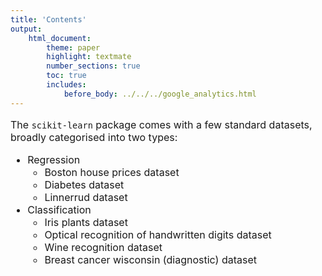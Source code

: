 ```yaml
---
title: 'Contents'
output:
    html_document:
        theme: paper
        highlight: textmate
        number_sections: true
        toc: true
        includes:
            before_body: ../../../google_analytics.html
---
```


<font size="3">

The `scikit-learn` package comes with a few standard datasets, broadly categorised into
two types:

- Regression
    + Boston house prices dataset
    + Diabetes dataset
    + Linnerrud dataset
- Classification
    - Iris plants dataset
    - Optical recognition of handwritten digits dataset
    - Wine recognition dataset
    - Breast cancer wisconsin (diagnostic) dataset

</font>
